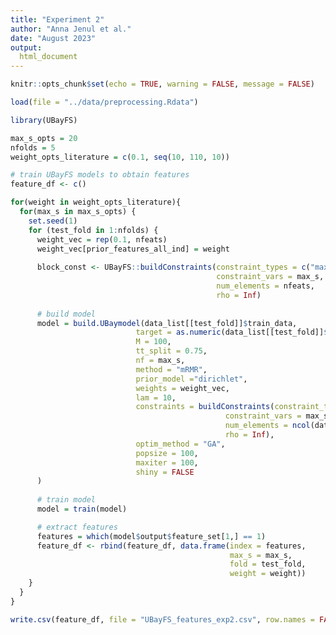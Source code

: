 ```yaml
---
title: "Experiment 2"
author: "Anna Jenul et al."
date: "August 2023"
output:
  html_document
---
```


```r
knitr::opts_chunk$set(echo = TRUE, warning = FALSE, message = FALSE)

load(file = "../data/preprocessing.Rdata")
```

```r
library(UBayFS)
```

```r
max_s_opts = 20
nfolds = 5
weight_opts_literature = c(0.1, seq(10, 110, 10))
```

```r
# train UBayFS models to obtain features
feature_df <- c()

for(weight in weight_opts_literature){
  for(max_s in max_s_opts) {
    set.seed(1)
    for (test_fold in 1:nfolds) {
      weight_vec = rep(0.1, nfeats)
      weight_vec[prior_features_all_ind] = weight
      
      block_const <- UBayFS::buildConstraints(constraint_types = c("max_size"),
                                              constraint_vars = max_s,
                                              num_elements = nfeats,
                                              rho = Inf)
      
      # build model
      model = build.UBaymodel(data_list[[test_fold]]$train_data,
                            target = as.numeric(data_list[[test_fold]]$train_target$category), 
                            M = 100,
                            tt_split = 0.75, 
                            nf = max_s, 
                            method = "mRMR",
                            prior_model ="dirichlet",
                            weights = weight_vec,
                            lam = 10,
                            constraints = buildConstraints(constraint_types = c("max_size"),
                                                constraint_vars = max_s,
                                                num_elements = ncol(data_list[[test_fold]]$train_data),
                                                rho = Inf),
                            optim_method = "GA",
                            popsize = 100,
                            maxiter = 100,
                            shiny = FALSE
      )
      
      # train model
      model = train(model)

      # extract features
      features = which(model$output$feature_set[1,] == 1)
      feature_df <- rbind(feature_df, data.frame(index = features, 
                                                 max_s = max_s, 
                                                 fold = test_fold,
                                                 weight = weight))
    }
  }
}

write.csv(feature_df, file = "UBayFS_features_exp2.csv", row.names = FALSE)
```
